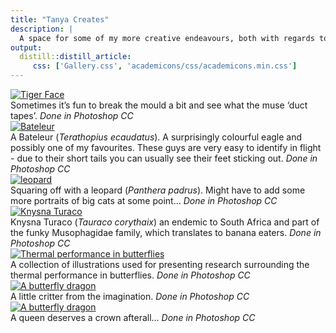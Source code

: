 ```yaml
---
title: "Tanya Creates"
description: |
  A space for some of my more creative endeavours, both with regards to communicating science but also (and possibly more importantly) just because 😊
output:
  distill::distill_article:
     css: ['Gallery.css', 'academicons/css/academicons.min.css']
---
```


<div class="gallery">
  <a target="_blank" href="images/draws/TigerFace.jpg">
    <img src="images/draws/TigerFace.jpg" alt="Tiger Face">
  </a>
  <div class="desc">Sometimes it's fun to break the mould a bit and see what the muse 'duct tapes'. *Done in Photoshop CC*</div>
</div>

<div class="gallery">
  <a target="_blank" href="images/draws/bateleur.jpg">
    <img src="images/draws/bateleur.jpg" alt="Bateleur">
  </a>
  <div class="desc">A Bateleur (*Terathopius ecaudatus*). A surprisingly colourful eagle and possibly one of my favourites. These guys are very easy to identify in flight - due to their short tails you can usually see their feet sticking out. *Done in Photoshop CC*</div>
</div>


<div class="gallery">
  <a target="_blank" href="images/draws/Panthera_Pardus.jpg">
    <img src="images/draws/Panthera_Pardus.jpg" alt="leopard">
  </a>
  <div class="desc">Squaring off with a leopard (*Panthera padrus*). Might have to add some more portraits of big cats at some point... *Done in Photoshop CC*</div>
</div>


<div class="gallery">
  <a target="_blank" href="images/draws/KnysnaLourie.jpg">
    <img src="images/draws/KnysnaLourie.jpg" alt="Knysna Turaco">
  </a>
  <div class="desc">Knysna Turaco (*Tauraco corythaix*) an endemic to South Africa and part of the funky Musophagidae family, which translates to banana eaters. *Done in Photoshop CC*</div>
</div>

<div class="gallery">
  <a target="_blank" href="images/draws/Katrin_Perris.png">
    <img src="images/draws/Katrin_Perris.png" alt="Thermal performance in butterflies">
  </a>
  <div class="desc">A collection of illustrations used for presenting research surrounding the thermal performance in butterflies. *Done in Photoshop CC*</div>
</div>

<div class="gallery">
  <a target="_blank" href="images/draws/Butterfly_dragon2.jpg">
    <img src="images/draws/Butterfly_dragon2.jpg" alt="A butterfly dragon">
  </a>
  <div class="desc">A little critter from the imagination. *Done in Photoshop CC*</div>
</div>

<div class="gallery">
  <a target="_blank" href="images/draws/Lioness_FlowerCrown.png">
    <img src="images/draws/Lioness_FlowerCrown.png" alt="A butterfly dragon">
  </a>
  <div class="desc">A queen deserves a crown afterall... *Done in Photoshop CC*</div>
</div>